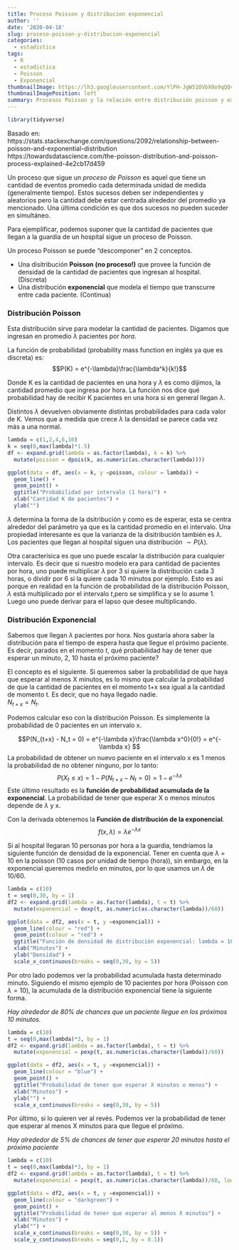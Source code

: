 ```yaml
---
title: Proceso Poisson y distribucion exponencial
author: ''
date: '2020-04-18'
slug: proceso-poisson-y-distribucion-exponencial
categories:
  - estadistica
tags:
  - R
  - estadistica
  - Poisson
  - Exponencial
thumbnailImage: https://lh3.googleusercontent.com/YlPH-JgW51OVbX0o9qQQviaUy0syk9-xDk7NuTwNa1ySUWtfFERNJtmPsO2SHUGymvNUS9byNhHwt8M6tw=w260-h173
thumbnailImagePosition: left
summary: Procesos Poisson y la relación entre distribución poisson y exponencial
---
```


```r
library(tidyverse)
```

Basado en:  
https://stats.stackexchange.com/questions/2092/relationship-between-poisson-and-exponential-distribution  
https://towardsdatascience.com/the-poisson-distribution-and-poisson-process-explained-4e2cb17d459

Un proceso que sigue un *proceso de Poisson* es aquel que tiene un cantidad de eventos promedio cada determinada unidad de medida (generalmente tiempo). Estos sucesos deben ser independientes y aleatorios pero la cantidad debe estar centrada alrededor del promedio ya mencionado. Una última condición es que dos sucesos no pueden suceder en simultáneo.

Para ejemplificar, podemos suponer que la cantidad de pacientes que llegan a la guardia de un hospital sigue un proceso de Poisson. 


Un proceso Poisson se puede "descomponer" en 2 conceptos.  

* Una disitribución **Poisson (no proceso!)** que provee la función de densidad de la cantidad de pacientes que ingresan al hospital. (Discreta)
* Una distribución **exponencial** que modela el tiempo que transcurre entre cada paciente. (Continua)

### Distribución Poisson

Esta distribución sirve para modelar la cantidad de pacientes. Digamos que ingresan en promedio $\lambda$ pacientes por *hora*.

La función de probabilidad (probability mass function en inglés ya que es discreta) es: 
$$P(K) = e^{-\lambda}\frac{\lambda^k}{k!}$$

Donde K es la cantidad de pacientes en una hora y $\lambda$ es como dijimos,  la cantidad promedio que ingresa por hora.
La función nos dice qué probabilidad hay de recibir K pacientes en una hora si en general llegan $\lambda$.

Distintos $\lambda$ devuelven obviamente distintas probabilidades para cada valor de K. Vemos que a medida que crece $\lambda$ la densidad se parece cada vez más a una normal.

```r

lambda = c(1,2,4,6,10)
k = seq(0,max(lambda)*1.5)
df <- expand.grid(lambda = as.factor(lambda), k = k) %>%
  mutate(poisson = dpois(k, as.numeric(as.character(lambda))))

ggplot(data = df, aes(x = k, y =poisson, colour = lambda)) + 
  geom_line() + 
  geom_point() + 
  ggtitle("Probabilidad por intervalo (1 hora)") +
  xlab("Cantidad K de pacientes") + 
  ylab("")


```

$\lambda$ determina la forma de la dsitribución y como es de esperar, esta se centra alrededor del parámetro ya que es la cantidad promedio en el intervalo. Una propiedad interesante es que la varianza de la disitribución también es $\lambda$.  
Los pacientes que llegan al hospital siguen una distribución $\sim  P(\lambda)$.

Otra caracterísica es que uno puede escalar la distribución para cualquier intervalo. Es decir que si nuestro modelo era para cantidad de pacientes por hora, uno puede multiplicar $\lambda$ por 3 si quiere la distribución cada 3 horas, o dividir por 6 si la quiere cada 10 minutos por ejemplo. Esto es asi porque en realidad en la función de probabilidad de la distribución Poisson, $\lambda$ está multiplicado por el intervalo *t*,pero se simplifica y se lo asume 1. Luego uno puede derivar para el lapso que desee multiplicando.



### Distribución Exponencial

Sabemos que llegan $\lambda$ pacientes por hora. Nos gustaría ahora saber la distribución para el tiempo de espera hasta que llegue el próximo paciente. Es decir, parados en el momento *t*, qué probabilidad hay de tener que esperar un minuto, 2, 10 hasta el próximo paciente?

El concepto es el siguiente. Si queremos saber la probabilidad de que haya que esperar al menos X minutos, es lo mismo que calcular la probabilidad de que la cantidad de pacientes en el momento t+x sea igual a la cantidad de momento t. Es decir, que no haya llegado nadie.  
$N_{t+x} = N_{t}$.  

Podemos calcular eso con la distribución Poisson. Es simplemente la probabilidad de 0 pacientes en un intervalo x.

$$P(N_{t+x} - N_t = 0) = e^{-\lambda x}\frac{\lambda x^0}{0!} = e^{-\lambda x} $$
La probabilidad de obtener un nuevo paciente en el intervalo x es 1 menos la probabilidad de no obtener ninguno,  por lo tanto:
$$ P(X_t \leq x) = 1 -  P(N_{t+x} - N_t = 0) = 1 - e^{-\lambda x}$$
Este último resultado es la **función de probabilidad acumulada de la exponencial**. La probabilidad de tener que esperar X o menos minutos depende de $\lambda$ y x.

Con la derivada obtenemos la **Función de distribución de la exponencial**.
$$f(x, \lambda) = \lambda e^{-\lambda x}$$

Si al hospital llegaran 10 personas por hora a la guardia, tendríamos la siguiente función de densidad de la exponencial.
Tener en cuenta que $\lambda$ = 10 en la poisson (10 casos por unidad de tiempo (hora)), sin embargo, en la exponencial queremos medirlo en minutos, por lo que usamos un $\lambda$ de 10/60.

```r

lambda = c(10)
t = seq(0,30, by = 1)
df2 <- expand.grid(lambda = as.factor(lambda), t = t) %>%
  mutate(exponencial = dexp(t, as.numeric(as.character(lambda))/60))

ggplot(data = df2, aes(x = t, y =exponencial)) + 
  geom_line(colour = "red") + 
  geom_point(colour = "red") + 
  ggtitle("Función de densidad de distribución exponencial: lambda = 10/60") +
  xlab("Minutos") +
  ylab("Densidad") +
  scale_x_continuous(breaks = seq(0,30, by = 5))
```

Por otro lado podemos ver la probabilidad acumulada hasta determinado minuto. Siguiendo el mismo ejemplo de 10 pacientes por hora (Poisson con $\lambda = 10$), la acumulada de la distribución exponencial tiene la siguiente forma.

*Hay alrededor de 80% de chances que un paciente llegue en los próximos 10 minutos.*
```r


lambda = c(10)
t = seq(0,max(lambda)*3, by = 1)
df2 <- expand.grid(lambda = as.factor(lambda), t = t) %>%
  mutate(exponencial = pexp(t, as.numeric(as.character(lambda))/60))

ggplot(data = df2, aes(x = t, y =exponencial)) + 
  geom_line(colour = "blue") + 
  geom_point() + 
  ggtitle("Probabilidad de tener que esperar X minutos o menos") +
  xlab("Minutos") + 
  ylab("") +
  scale_x_continuous(breaks = seq(0,30, by = 5))

```

Por último, si lo quieren ver al revés. Podemos ver la probabilidad de tener que esperar al menos X minutos para que llegue el próximo.

*Hay alrededor de 5% de chances de tener que esperar 20 minutos hasta el próximo paciente*
```r


lambda = c(10)
t = seq(0,max(lambda)*3, by = 1)
df2 <- expand.grid(lambda = as.factor(lambda), t = t) %>%
  mutate(exponencial = pexp(t, as.numeric(as.character(lambda))/60, lower.tail = FALSE))

ggplot(data = df2, aes(x = t, y =exponencial)) + 
  geom_line(colour = "darkgreen") + 
  geom_point() + 
  ggtitle("Probabilidad de tener que esperar al menos X minutos") +
  xlab("Minutos") + 
  ylab("") +
  scale_x_continuous(breaks = seq(0,30, by = 5)) + 
  scale_y_continuous(breaks = seq(0,1, by = 0.1))


```
